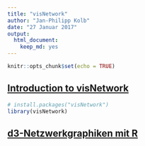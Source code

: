 ```yaml
---
title: "visNetwork"
author: "Jan-Philipp Kolb"
date: "27 Januar 2017"
output: 
  html_document: 
    keep_md: yes
---
```


```r
knitr::opts_chunk$set(echo = TRUE)
```

## [Introduction to visNetwork](https://cran.r-project.org/web/packages/visNetwork/vignettes/Introduction-to-visNetwork.html)

```r
# install.packages("visNetwork")
library(visNetwork)
```

## [d3-Netzwerkgraphiken mit R](https://www.r-bloggers.com/visualizing-with-d3-javascript-network-graphs-from-r/)